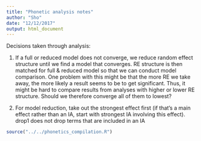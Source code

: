 ```yaml
---
title: "Phonetic analysis notes"
author: "Sho"
date: "12/12/2017"
output: html_document
---
```


Decisions taken through analysis:

1. If a full or reduced model does not converge, we reduce random effect structure until we find a model that converges. RE structure is then matched for full & reduced model so that we can conduct model comparison. One problem with this might be that the more RE we take away, the more likely a result seems to be to get significant. Thus, it might be hard to compare results from analyses with higher or lower RE structure. Should we therefore converge all of them to lowest?

2. For model reduction, take out the strongest effect first (if that's a main effect rather than an IA, start with strongest IA involving this effect). drop1 does not drop terms that are included in an IA
```r
source("../../phonetics_compilation.R")
```